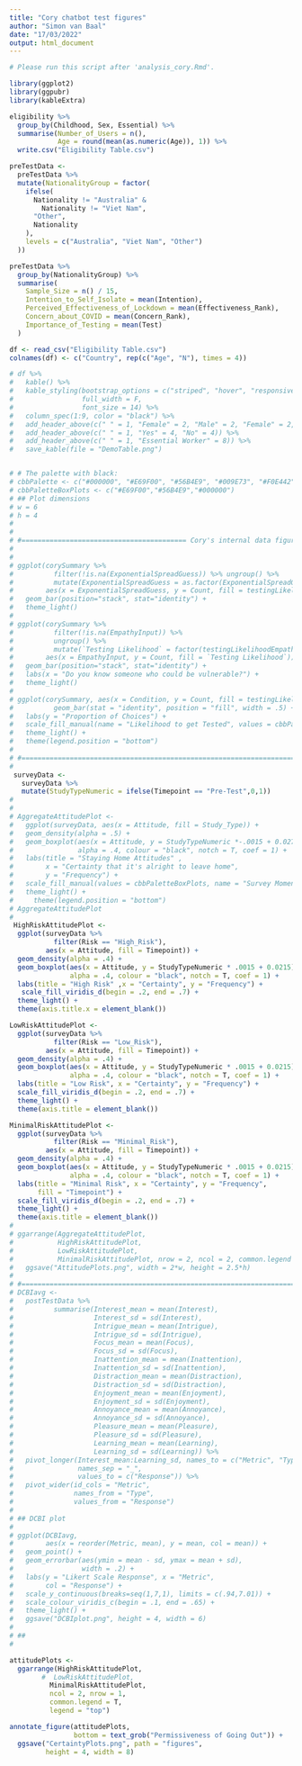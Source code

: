 ```yaml
---
title: "Cory chatbot test figures"
author: "Simon van Baal"
date: "17/03/2022"
output: html_document
---
```


```r

# Please run this script after 'analysis_cory.Rmd'.

library(ggplot2)
library(ggpubr)
library(kableExtra)

```

```r

eligibility %>%
  group_by(Childhood, Sex, Essential) %>%
  summarise(Number_of_Users = n(),
            Age = round(mean(as.numeric(Age)), 1)) %>%
  write.csv("Eligibility Table.csv")

preTestData <-
  preTestData %>%
  mutate(NationalityGroup = factor(
    ifelse(
      Nationality != "Australia" &
        Nationality != "Viet Nam",
      "Other",
      Nationality
    ),
    levels = c("Australia", "Viet Nam", "Other")
  ))

preTestData %>%
  group_by(NationalityGroup) %>%
  summarise(
    Sample_Size = n() / 15,
    Intention_to_Self_Isolate = mean(Intention),
    Perceived_Effectiveness_of_Lockdown = mean(Effectiveness_Rank),
    Concern_about_COVID = mean(Concern_Rank),
    Importance_of_Testing = mean(Test)
  )

df <- read_csv("Eligibility Table.csv")
colnames(df) <- c("Country", rep(c("Age", "N"), times = 4))

# df %>%
#   kable() %>%
#   kable_styling(bootstrap_options = c("striped", "hover", "responsive", "bordered"), 
#                 full_width = F, 
#                 font_size = 14) %>%
#   column_spec(1:9, color = "black") %>%
#   add_header_above(c(" " = 1, "Female" = 2, "Male" = 2, "Female" = 2, "Male" = 2)) %>%
#   add_header_above(c(" " = 1, "Yes" = 4, "No" = 4)) %>%
#   add_header_above(c(" " = 1, "Essential Worker" = 8)) %>%
#   save_kable(file = "DemoTable.png")



```



```r
# # The palette with black:
# cbbPalette <- c("#000000", "#E69F00", "#56B4E9", "#009E73", "#F0E442", "#0072B2", "#D55E00", "#CC79A7")
# cbbPaletteBoxPlots <- c("#E69F00","#56B4E9","#000000")
# ## Plot dimensions
# w = 6
# h = 4
# 
# 
# #========================================= Cory's internal data figures
# 
# 
# ggplot(corySummary %>% 
#          filter(!is.na(ExponentialSpreadGuess)) %>% ungroup() %>%
#          mutate(ExponentialSpreadGuess = as.factor(ExponentialSpreadGuess)), 
#        aes(x = ExponentialSpreadGuess, y = Count, fill = testingLikelihoodSpread)) +
#   geom_bar(position="stack", stat="identity") +
#   theme_light()
# 
# ggplot(corySummary %>%
#          filter(!is.na(EmpathyInput)) %>% 
#          ungroup() %>%
#          mutate(`Testing Likelihood` = factor(testingLikelihoodEmpathy, levels = c("Very Likely", "I don't know", "Very Unlikely"))),
#        aes(x = EmpathyInput, y = Count, fill = `Testing Likelihood`)) +
#   geom_bar(position="stack", stat="identity") +
#   labs(x = "Do you know someone who could be vulnerable?") +
#   theme_light()
# 
# ggplot(corySummary, aes(x = Condition, y = Count, fill = testingLikelihood)) +
#          geom_bar(stat = "identity", position = "fill", width = .5) +
#   labs(y = "Proportion of Choices") +
#   scale_fill_manual(name = "Likelihood to get Tested", values = cbbPaletteBoxPlots) +
#   theme_light() +
#   theme(legend.position = "bottom")
# 
# #================================================================================= Density plots for attitudes
# 
 surveyData <- 
   surveyData %>%
   mutate(StudyTypeNumeric = ifelse(Timepoint == "Pre-Test",0,1))
# 
# 
# AggregateAttitudePlot <-
#   ggplot(surveyData, aes(x = Attitude, fill = Study_Type)) +
#   geom_density(alpha = .5) +
#   geom_boxplot(aes(x = Attitude, y = StudyTypeNumeric *-.0015 + 0.0275),
#                alpha = .4, colour = "black", notch = T, coef = 1) +
#   labs(title = "Staying Home Attitudes" , 
#        x = "Certainty that it's alright to leave home", 
#        y = "Frequency") +
#   scale_fill_manual(values = cbbPaletteBoxPlots, name = "Survey Moment") +
#   theme_light() +
#     theme(legend.position = "bottom")
# AggregateAttitudePlot
# 
 HighRiskAttitudePlot <- 
  ggplot(surveyData %>%
           filter(Risk == "High_Risk"),
         aes(x = Attitude, fill = Timepoint)) +
  geom_density(alpha = .4) +
  geom_boxplot(aes(x = Attitude, y = StudyTypeNumeric * .0015 + 0.0215),
               alpha = .4, colour = "black", notch = T, coef = 1) +
  labs(title = "High Risk" ,x = "Certainty", y = "Frequency") +
   scale_fill_viridis_d(begin = .2, end = .7) +
  theme_light() +
  theme(axis.title.x = element_blank())

LowRiskAttitudePlot <-
  ggplot(surveyData %>%
           filter(Risk == "Low_Risk"),
         aes(x = Attitude, fill = Timepoint)) +
  geom_density(alpha = .4) +
  geom_boxplot(aes(x = Attitude, y = StudyTypeNumeric * .0015 + 0.0215),
               alpha = .4, colour = "black", notch = T, coef = 1) +
  labs(title = "Low Risk", x = "Certainty", y = "Frequency") +
  scale_fill_viridis_d(begin = .2, end = .7) +
  theme_light() +
  theme(axis.title = element_blank()) 

MinimalRiskAttitudePlot <-
  ggplot(surveyData %>%
           filter(Risk == "Minimal_Risk"),
         aes(x = Attitude, fill = Timepoint)) +
  geom_density(alpha = .4) +
  geom_boxplot(aes(x = Attitude, y = StudyTypeNumeric * .0015 + 0.0215),
               alpha = .4, colour = "black", notch = T, coef = 1) +
  labs(title = "Minimal Risk", x = "Certainty", y = "Frequency",
       fill = "Timepoint") +
  scale_fill_viridis_d(begin = .2, end = .7) +
  theme_light() +
  theme(axis.title = element_blank())
# 
# ggarrange(AggregateAttitudePlot,
#           HighRiskAttitudePlot,
#           LowRiskAttitudePlot,
#           MinimalRiskAttitudePlot, nrow = 2, ncol = 2, common.legend = TRUE, legend = "bottom") +
#   ggsave("AttitudePlots.png", width = 2*w, height = 2.5*h)
# 
# #================================================================================== Assessment of metrics
# DCBIavg <- 
#   postTestData %>% 
#          summarise(Interest_mean = mean(Interest),
#                    Interest_sd = sd(Interest),
#                    Intrigue_mean = mean(Intrigue),
#                    Intrigue_sd = sd(Intrigue),
#                    Focus_mean = mean(Focus),
#                    Focus_sd = sd(Focus),
#                    Inattention_mean = mean(Inattention),
#                    Inattention_sd = sd(Inattention),
#                    Distraction_mean = mean(Distraction),
#                    Distraction_sd = sd(Distraction),
#                    Enjoyment_mean = mean(Enjoyment),
#                    Enjoyment_sd = sd(Enjoyment),
#                    Annoyance_mean = mean(Annoyance),
#                    Annoyance_sd = sd(Annoyance),
#                    Pleasure_mean = mean(Pleasure),
#                    Pleasure_sd = sd(Pleasure),
#                    Learning_mean = mean(Learning),
#                    Learning_sd = sd(Learning)) %>%
#   pivot_longer(Interest_mean:Learning_sd, names_to = c("Metric", "Type"),
#                names_sep = "_",
#                values_to = c("Response")) %>%
#   pivot_wider(id_cols = "Metric", 
#               names_from = "Type", 
#               values_from = "Response")
# 
# ## DCBI plot
# 
# ggplot(DCBIavg,
#        aes(x = reorder(Metric, mean), y = mean, col = mean)) +
#   geom_point() +
#   geom_errorbar(aes(ymin = mean - sd, ymax = mean + sd),
#                 width = .2) +
#   labs(y = "Likert Scale Response", x = "Metric",
#        col = "Response") +
#   scale_y_continuous(breaks=seq(1,7,1), limits = c(.94,7.01)) +
#   scale_colour_viridis_c(begin = .1, end = .65) +
#   theme_light() +
#   ggsave("DCBIplot.png", height = 4, width = 6)
# 
# ##
# 

attitudePlots <- 
  ggarrange(HighRiskAttitudePlot,
        #  LowRiskAttitudePlot,
          MinimalRiskAttitudePlot,
          ncol = 2, nrow = 1,
          common.legend = T,
          legend = "top")

annotate_figure(attitudePlots, 
                bottom = text_grob("Permissiveness of Going Out")) +
  ggsave("CertaintyPlots.png", path = "figures",
         height = 4, width = 8)

```

